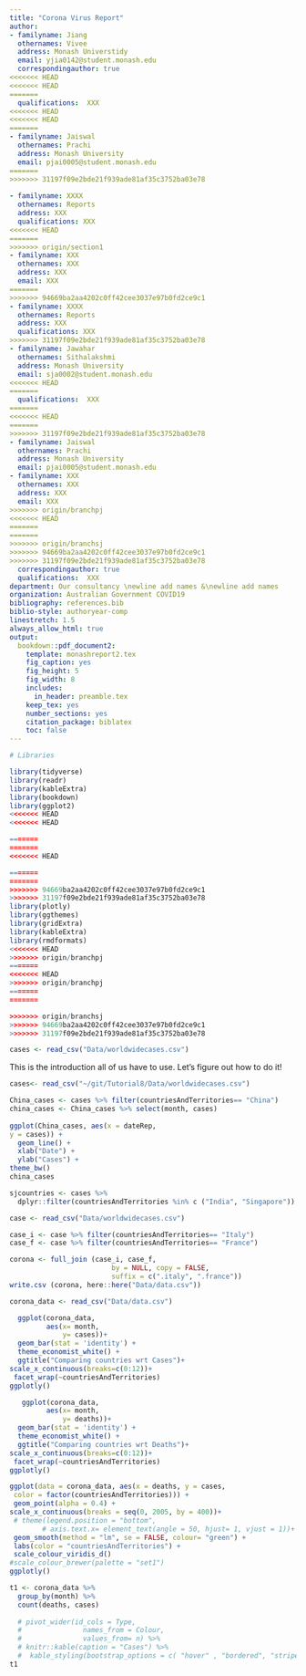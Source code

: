 ```yaml
---
title: "Corona Virus Report"
author:
- familyname: Jiang
  othernames: Vivee
  address: Monash Universtidy
  email: yjia0142@student.monash.edu
  correspondingauthor: true
<<<<<<< HEAD
<<<<<<< HEAD
=======
  qualifications:  XXX
<<<<<<< HEAD
<<<<<<< HEAD
=======
- familyname: Jaiswal
  othernames: Prachi
  address: Monash University
  email: pjai0005@student.monash.edu
=======
>>>>>>> 31197f09e2bde21f939ade81af35c3752ba03e78
  
- familyname: XXXX
  othernames: Reports
  address: XXX
  qualifications: XXX
<<<<<<< HEAD
=======
>>>>>>> origin/section1
- familyname: XXX
  othernames: XXX
  address: XXX
  email: XXX
=======
>>>>>>> 94669ba2aa4202c0ff42cee3037e97b0fd2ce9c1
- familyname: XXXX
  othernames: Reports
  address: XXX
  qualifications: XXX
>>>>>>> 31197f09e2bde21f939ade81af35c3752ba03e78
- familyname: Jawahar
  othernames: Sithalakshmi
  address: Monash University
  email: sja0002@student.monash.edu
<<<<<<< HEAD
=======
  qualifications:  XXX
=======
<<<<<<< HEAD
=======
>>>>>>> 31197f09e2bde21f939ade81af35c3752ba03e78
- familyname: Jaiswal
  othernames: Prachi
  address: Monash University
  email: pjai0005@student.monash.edu
- familyname: XXX
  othernames: XXX
  address: XXX
  email: XXX
>>>>>>> origin/branchpj
<<<<<<< HEAD
=======
=======
>>>>>>> origin/branchsj
>>>>>>> 94669ba2aa4202c0ff42cee3037e97b0fd2ce9c1
>>>>>>> 31197f09e2bde21f939ade81af35c3752ba03e78
  correspondingauthor: true
  qualifications:  XXX
department: Our consultancy \newline add names &\newline add names
organization: Australian Government COVID19
bibliography: references.bib
biblio-style: authoryear-comp
linestretch: 1.5
always_allow_html: true
output:
  bookdown::pdf_document2:
    template: monashreport2.tex
    fig_caption: yes
    fig_height: 5
    fig_width: 8
    includes:
      in_header: preamble.tex
    keep_tex: yes
    number_sections: yes
    citation_package: biblatex
    toc: false
---
```


```r
# Libraries

library(tidyverse)
library(readr)
library(kableExtra)
library(bookdown)
library(ggplot2)
<<<<<<< HEAD
<<<<<<< HEAD

=======
=======
<<<<<<< HEAD

=======
=======
>>>>>>> 94669ba2aa4202c0ff42cee3037e97b0fd2ce9c1
>>>>>>> 31197f09e2bde21f939ade81af35c3752ba03e78
library(plotly)
library(ggthemes)
library(gridExtra)
library(kableExtra)
library(rmdformats)
<<<<<<< HEAD
>>>>>>> origin/branchpj
=======
<<<<<<< HEAD
>>>>>>> origin/branchpj
=======
=======

>>>>>>> origin/branchsj
>>>>>>> 94669ba2aa4202c0ff42cee3037e97b0fd2ce9c1
>>>>>>> 31197f09e2bde21f939ade81af35c3752ba03e78
```

```r
cases <- read_csv("Data/worldwidecases.csv")
```

This is the introduction all of us have to use. Let's figure out how to do it! 

\section*{Country China and Thailand"}
```r
cases<- read_csv("~/git/Tutorial8/Data/worldwidecases.csv")
```

```r
China_cases <- cases %>% filter(countriesAndTerritories== "China")
china_cases <- China_cases %>% select(month, cases)
    
ggplot(China_cases, aes(x = dateRep,
y = cases)) +
  geom_line() +
  xlab("Date") + 
  ylab("Cases") +
theme_bw()
china_cases
```



\section*{Country India and Singapore}

```r
sjcountries <- cases %>% 
  dplyr::filter(countriesAndTerritories %in% c ("India", "Singapore"))

```


\section*{Country XX3 and YY3}
```r
case <- read_csv("Data/worldwidecases.csv")

case_i <- case %>% filter(countriesAndTerritories== "Italy")
case_f <- case %>% filter(countriesAndTerritories== "France")

corona <- full_join (case_i, case_f,
                         by = NULL, copy = FALSE,
                         suffix = c(".italy", ".france"))
write.csv (corona, here::here("Data/data.csv"))

corona_data <- read_csv("Data/data.csv")

```

```r

  ggplot(corona_data, 
         aes(x= month,
             y= cases))+
  geom_bar(stat = 'identity') +
  theme_economist_white() +
  ggtitle("Comparing countries wrt Cases")+
scale_x_continuous(breaks=c(0:12))+
 facet_wrap(~countriesAndTerritories) 
ggplotly()
```


```r
   ggplot(corona_data, 
         aes(x= month,
             y= deaths))+
  geom_bar(stat = 'identity') +
  theme_economist_white() +
  ggtitle("Comparing countries wrt Deaths")+
scale_x_continuous(breaks=c(0:12))+
 facet_wrap(~countriesAndTerritories) 
ggplotly()
```
```r
ggplot(data = corona_data, aes(x = deaths, y = cases,
 color = factor(countriesAndTerritories))) +
 geom_point(alpha = 0.4) +
scale_x_continuous(breaks = seq(0, 2005, by = 400))+
 # theme(legend.position = "bottom",
        # axis.text.x= element_text(angle = 50, hjust= 1, vjust = 1))+ #shows text of x axis in an angle.)
 geom_smooth(method = "lm", se = FALSE, colour= "green") +
 labs(color = "countriesAndTerritories") +
 scale_colour_viridis_d()
#scale_colour_brewer(palette = "set1")
ggplotly()

```


```r
t1 <- corona_data %>% 
  group_by(month) %>%
  count(deaths, cases) 
  
  # pivot_wider(id_cols = Type,
  #               names_from = Colour,
  #               values_from= n) %>%
  # knitr::kable(caption = "Cases") %>%
  #  kable_styling(bootstrap_options = c( "hover" , "bordered", "striped"))
t1
```

